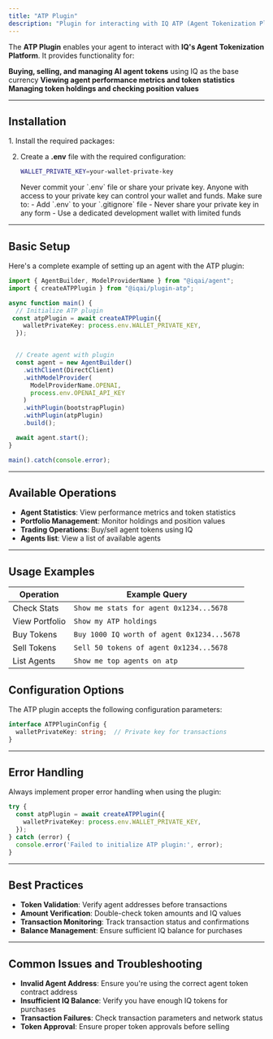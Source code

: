 ```yaml
---
title: "ATP Plugin"
description: "Plugin for interacting with IQ ATP (Agent Tokenization Platform) for managing AI agent tokens"
---
```




The **ATP Plugin** enables your agent to interact with **IQ's Agent Tokenization Platform**. It provides functionality for:

**Buying, selling, and managing AI agent tokens** using IQ as the base currency
**Viewing agent performance metrics and token statistics**
**Managing token holdings and checking position values**

---

## Installation

<Steps>
1. Install the required packages:
   <PackageManagers pkg="@iqai/agent @iqai/plugin-atp" />


2. Create a **.env** file with the required configuration:

   ```bash
   WALLET_PRIVATE_KEY=your-wallet-private-key
   ```
   <Aside type="danger" title="Security Warning">
   Never commit your `.env` file or share your private key. Anyone with access to your private key can control your wallet and funds. Make sure to:
   - Add `.env` to your `.gitignore` file
   - Never share your private key in any form
   - Use a dedicated development wallet with limited funds
   </Aside>
</Steps>

---

## Basic Setup

Here's a complete example of setting up an agent with the ATP plugin:

```typescript
import { AgentBuilder, ModelProviderName } from "@iqai/agent";
import { createATPPlugin } from "@iqai/plugin-atp";

async function main() {
  // Initialize ATP plugin
 const atpPlugin = await createATPPlugin({
    walletPrivateKey: process.env.WALLET_PRIVATE_KEY,
  });


  // Create agent with plugin
  const agent = new AgentBuilder()
    .withClient(DirectClient)
    .withModelProvider(
      ModelProviderName.OPENAI,
      process.env.OPENAI_API_KEY
    )
    .withPlugin(bootstrapPlugin)
    .withPlugin(atpPlugin)
    .build();

  await agent.start();
}

main().catch(console.error);
```

---

## Available Operations

- **Agent Statistics**: View performance metrics and token statistics
- **Portfolio Management**: Monitor holdings and position values
- **Trading Operations**: Buy/sell agent tokens using IQ
- **Agents list**: View a list of available agents


---

## Usage Examples

| Operation | Example Query |
|-----------|--------------|
| Check Stats | `Show me stats for agent 0x1234...5678` |
| View Portfolio | `Show my ATP holdings` |
| Buy Tokens | `Buy 1000 IQ worth of agent 0x1234...5678` |
| Sell Tokens | `Sell 50 tokens of agent 0x1234...5678` |
| List Agents | `Show me top agents on atp` |


## Configuration Options

The ATP plugin accepts the following configuration parameters:

```typescript
interface ATPPluginConfig {
  walletPrivateKey: string;  // Private key for transactions
}
```

---

## Error Handling

Always implement proper error handling when using the plugin:

```typescript
try {
  const atpPlugin = await createATPPlugin({
    walletPrivateKey: process.env.WALLET_PRIVATE_KEY,
  });
} catch (error) {
  console.error('Failed to initialize ATP plugin:', error);
}
```

---

## Best Practices

- **Token Validation**: Verify agent addresses before transactions
- **Amount Verification**: Double-check token amounts and IQ values
- **Transaction Monitoring**: Track transaction status and confirmations
- **Balance Management**: Ensure sufficient IQ balance for purchases

---

## Common Issues and Troubleshooting

- **Invalid Agent Address**: Ensure you're using the correct agent token contract address
- **Insufficient IQ Balance**: Verify you have enough IQ tokens for purchases
- **Transaction Failures**: Check transaction parameters and network status
- **Token Approval**: Ensure proper token approvals before selling
